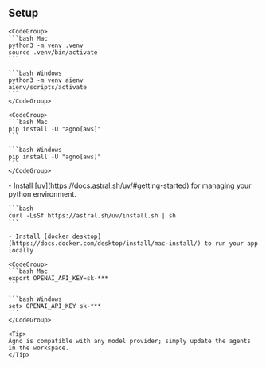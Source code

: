 ## Setup

<Steps>
  <Step title="Create and activate a virtual environment">

    <CodeGroup>
    ```bash Mac
    python3 -m venv .venv
    source .venv/bin/activate
    ```

    ```bash Windows
    python3 -m venv aienv
    aienv/scripts/activate
    ```
    </CodeGroup>

  </Step>
  <Step title="Install Agno">

    <CodeGroup>
    ```bash Mac
    pip install -U "agno[aws]"
    ```

    ```bash Windows
    pip install -U "agno[aws]"
    ```
    </CodeGroup>

  </Step>
  <Step title="Install uv and docker">
    - Install [uv](https://docs.astral.sh/uv/#getting-started) for managing your python environment.

    ```bash
    curl -LsSf https://astral.sh/uv/install.sh | sh
    ```

    - Install [docker desktop](https://docs.docker.com/desktop/install/mac-install/) to run your app locally
  </Step>
  <Step title="Export your OpenAI key">

    <CodeGroup>
    ```bash Mac
    export OPENAI_API_KEY=sk-***
    ```

    ```bash Windows
    setx OPENAI_API_KEY sk-***
    ```
    </CodeGroup>

    <Tip>
    Agno is compatible with any model provider; simply update the agents in the workspace.
    </Tip>
  </Step>
</Steps>
